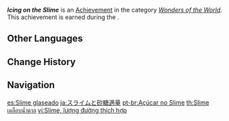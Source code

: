 {{Achievement Infobox
|id           = 84018
|order id     = 4019
|category     = Wonders of the World
|description  = Create a box of lovely, jubbly [[Sugar-Frosted Slime]]s.
|requirements = Earned during ''[[Equilibrium]]''
|primogems    = 5
|tracking     = 
|hidden       = 1
|quest        = A New Star Approaches
|type         = Quest
}}
'''''Icing on the Slime''''' is an [[Achievement]] in the category ''[[Wonders of the World]]''. This achievement is earned during the {{Quest|Equilibrium}}.
<!--
==Trivia==

==Video Guides==
{{EVT
|video1   = 
|caption1 = 
}}
-->
==Other Languages==
{{Other Languages
|en      = Icing on the Slime
|zhs     = 史莱姆，糖适量
|zhs_rm  = Shǐláimǔ, Táng Shìliàng
|zht     = 史萊姆，糖適量
|zht_rm  = Shǐláimǔ, Táng Shìliàng
|zh_tl   = Slime, An Appropriate Amount of Sugar
|ja      = スライムと砂糖適量
|ja_rm   = Suraimu to Satou Tekiryou
|ja_tl   = Slime and an Appropriate Amount of Sugar
|ko      = 슬라임, 설탕은 적당히
|ko_rm   = Seullaim, Seoltang-eun Jeokdanghi
|ko_tl   = Slime, Sugar in Moderation
|es      = Slime glaseado
|es_tl   = Frosted Slime
|fr      = Blob en sucre
|fr_tl   = Sugar Blob
|ru      = Глазурь на слайме
|ru_tl   = Icing on the Slime
|th      = Slime เคลือบน้ำตาล
|th_rm   = 
|th_tl   = 
|vi      = Slime, lượng đường thích hợp
|vi_tl   = 
|de      = Schleim in Zuckerglasur
|de_tl   = Slime in Sugar Glaze
|id      = Slime Dengan Gula Secukupnya
|id_tl   = Slime With Enough Sugar
|pt      = Açúcar no Slime
|pt_tl   = 
|tr      = Şekerli Bodurlop
|tr_tl   = Sugary {{Lex|Slime|tr}}
|it      = Ciliegina sul Melmoso
|it_tl   = 
}}

==Change History==
{{Change History|1.1}}
<!--
==References==
{{Reflist}}
-->
==Navigation==
{{Achievement Navbox|Wonders of the World|Quest}}

[[es:Slime glaseado]]
[[ja:スライムと砂糖適量]]
[[pt-br:Açúcar no Slime]]
[[th:Slime เคลือบน้ำตาล]]
[[vi:Slime, lượng đường thích hợp]]
